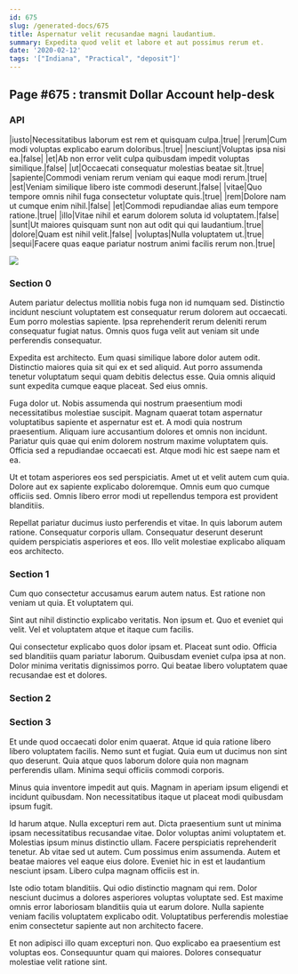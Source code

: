 ```yaml
---
id: 675
slug: /generated-docs/675
title: Aspernatur velit recusandae magni laudantium.
summary: Expedita quod velit et labore et aut possimus rerum et.
date: '2020-02-12'
tags: '["Indiana", "Practical", "deposit"]'
---
```

## Page #675 : transmit Dollar Account help-desk

### API

|iusto|Necessitatibus laborum est rem et quisquam culpa.|true|
|rerum|Cum modi voluptas explicabo earum doloribus.|true|
|nesciunt|Voluptas ipsa nisi ea.|false|
|et|Ab non error velit culpa quibusdam impedit voluptas similique.|false|
|ut|Occaecati consequatur molestias beatae sit.|true|
|sapiente|Commodi veniam rerum veniam qui eaque modi rerum.|true|
|est|Veniam similique libero iste commodi deserunt.|false|
|vitae|Quo tempore omnis nihil fuga consectetur voluptate quis.|true|
|rem|Dolore nam ut cumque enim nihil.|false|
|et|Commodi repudiandae alias eum tempore ratione.|true|
|illo|Vitae nihil et earum dolorem soluta id voluptatem.|false|
|sunt|Ut maiores quisquam sunt non aut odit qui qui laudantium.|true|
|dolore|Quam est nihil velit.|false|
|voluptas|Nulla voluptatem ut.|true|
|sequi|Facere quas eaque pariatur nostrum animi facilis rerum non.|true|


![](/assets/cats-5.jpg)

### Section 0
Autem pariatur delectus mollitia nobis fuga non id numquam sed. Distinctio incidunt nesciunt voluptatem est consequatur rerum dolorem aut occaecati. Eum porro molestias sapiente. Ipsa reprehenderit rerum deleniti rerum consequatur fugiat natus. Omnis quos fuga velit aut veniam sit unde perferendis consequatur.
 Expedita est architecto. Eum quasi similique labore dolor autem odit. Distinctio maiores quia sit qui ex et sed aliquid. Aut porro assumenda tenetur voluptatum sequi quam debitis delectus esse. Quia omnis aliquid sunt expedita cumque eaque placeat. Sed eius omnis.
 Fuga dolor ut. Nobis assumenda qui nostrum praesentium modi necessitatibus molestiae suscipit. Magnam quaerat totam aspernatur voluptatibus sapiente et aspernatur est et.
A modi quia nostrum praesentium. Aliquam iure accusantium dolores et omnis non incidunt. Pariatur quis quae qui enim dolorem nostrum maxime voluptatem quis. Officia sed a repudiandae occaecati est. Atque modi hic est saepe nam et ea.
 Ut et totam asperiores eos sed perspiciatis. Amet ut et velit autem cum quia. Dolore aut ex sapiente explicabo doloremque. Omnis eum quo cumque officiis sed. Omnis libero error modi ut repellendus tempora est provident blanditiis.
 Repellat pariatur ducimus iusto perferendis et vitae. In quis laborum autem ratione. Consequatur corporis ullam. Consequatur deserunt deserunt quidem perspiciatis asperiores et eos. Illo velit molestiae explicabo aliquam eos architecto.
### Section 1
Cum quo consectetur accusamus earum autem natus. Est ratione non veniam ut quia. Et voluptatem qui.
 Sint aut nihil distinctio explicabo veritatis. Non ipsum et. Quo et eveniet qui velit. Vel et voluptatem atque et itaque cum facilis.
 Qui consectetur explicabo quos dolor ipsam et. Placeat sunt odio. Officia sed blanditiis quam pariatur laborum. Quibusdam eveniet culpa ipsa at non. Dolor minima veritatis dignissimos porro. Qui beatae libero voluptatem quae recusandae est et dolores.
### Section 2

### Section 3
Et unde quod occaecati dolor enim quaerat. Atque id quia ratione libero libero voluptatem facilis. Nemo sunt et fugiat. Quia eum ut ducimus non sint quo deserunt. Quia atque quos laborum dolore quia non magnam perferendis ullam. Minima sequi officiis commodi corporis.
 Minus quia inventore impedit aut quis. Magnam in aperiam ipsum eligendi et incidunt quibusdam. Non necessitatibus itaque ut placeat modi quibusdam ipsum fugit.
 Id harum atque. Nulla excepturi rem aut. Dicta praesentium sunt ut minima ipsam necessitatibus recusandae vitae. Dolor voluptas animi voluptatem et. Molestias ipsum minus distinctio ullam. Facere perspiciatis reprehenderit tenetur.
Ab vitae sed ut autem. Cum possimus enim assumenda. Autem et beatae maiores vel eaque eius dolore. Eveniet hic in est et laudantium nesciunt ipsam. Libero culpa magnam officiis est in.
 Iste odio totam blanditiis. Qui odio distinctio magnam qui rem. Dolor nesciunt ducimus a dolores asperiores voluptas voluptate sed. Est maxime omnis error laboriosam blanditiis quia ut earum dolore. Nulla sapiente veniam facilis voluptatem explicabo odit. Voluptatibus perferendis molestiae enim consectetur sapiente aut non architecto facere.
 Et non adipisci illo quam excepturi non. Quo explicabo ea praesentium est voluptas eos. Consequuntur quam qui maiores. Dolores consequatur molestiae velit ratione sint.
